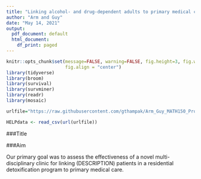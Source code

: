 ```yaml
---
title: "Linking alcohol- and drug-dependent adults to primary medical care: a randomized controlled trial of a multi-disciplinary health intervention in a detoxification unit"
author: "Arm and Guy"
date: "May 14, 2021"
output:
  pdf_document: default
  html_document:
    df_print: paged
---
```


```r
knitr::opts_chunk$set(message=FALSE, warning=FALSE, fig.height=3, fig.width=5, 
                      fig.align = "center")
library(tidyverse)
library(broom)
library(survival)
library(survminer)
library(readr)
library(mosaic)
```

```r
urlfile="https://raw.githubusercontent.com/gthampak/Arm_Guy_MATH150_Project/main/HELPdata.csv"

HELPdata <- read_csv(url(urlfile))
```

###Title



###Aim

Our primary goal was to assess the effectiveness of a novel multi-disciplinary clinic for linking (DESCRIPTION) patients in a residential detoxification program to primary medical care.











